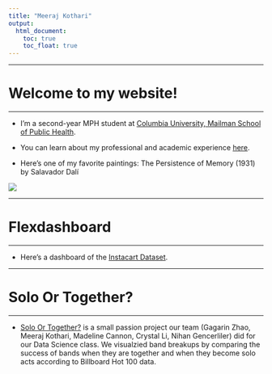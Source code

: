 ```yaml
---
title: "Meeraj Kothari"
output: 
  html_document:
    toc: true
    toc_float: true
---
```


---

# Welcome to my website! 

---

* I'm a second-year MPH student at [Columbia University, Mailman School of Public Health](https://www.mailman.columbia.edu). 

* You can learn about my professional and academic experience [here](about.html).

* Here's one of my favorite paintings: The Persistence of Memory (1931) by Salavador Dalí

<img src="images/dali.jpg">

---

# Flexdashboard

---

* Here's a dashboard of the [Instacart Dataset](dash.html). 

---

# Solo Or Together? 

---

* [Solo Or Together?](https://gagarinzhao.github.io/billboard_band_breakups/) is a small passion project our team (Gagarin Zhao, Meeraj Kothari, Madeline Cannon, Crystal Li, Nihan Gencerliler) did for our Data Science class. We visualzied band breakups by comparing the success of bands when they are together and when they become solo acts according to Billboard Hot 100 data. 